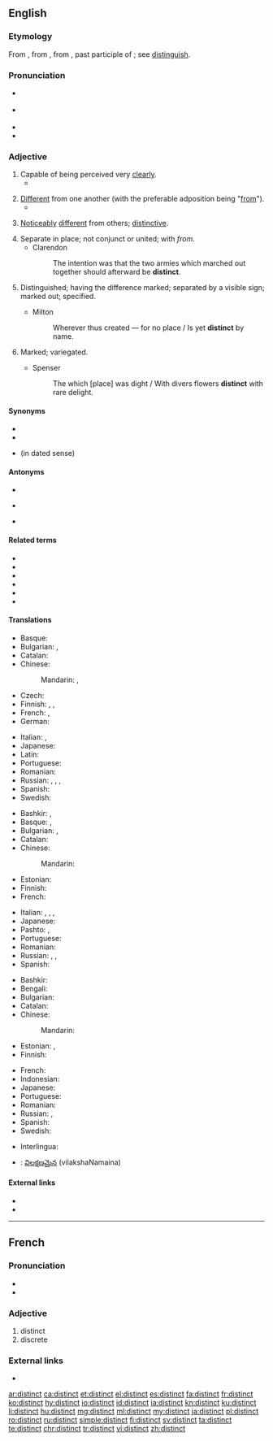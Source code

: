 ==English==

===Etymology===
From {{etyl|enm|en}}, from {{etyl|fro|en}}, from {{etyl|la|en}} {{m|la|distinctus}}, past participle of {{m|la|distinguere||to distinguish}}; see [[distinguish]].

===Pronunciation===
* {{a|UK|RP}} {{IPA|/dɪˈstɪŋ(k)t/|lang=en}}
* {{a|US}} {{IPA|/dɪsˈtɪŋkt/|[dɪsˈtʰɪŋkt]|lang=en}}
* {{audio|en-us-distinct.ogg|Audio (US)|lang=en}}
* {{rhymes|ɪŋkt|lang=en}}

===Adjective===
{{en-adj}}

# Capable of being perceived very [[clear]]ly.
#* {{quote-magazine|year=2013|month=July-August|author=[http://www.americanscientist.org/authors/detail/fenella-saunders Fenella Saunders]
|title=[http://www.americanscientist.org/issues/pub/2013/4/tiny-lenses-see-the-big-picture Tiny Lenses See the Big Picture]|magazine={{w|American Scientist}}
|passage=The single-imaging optic of the mammalian eye offers some '''distinct''' visual advantages. Such lenses can take in photons from a wide range of angles, increasing light sensitivity. They also have high spatial resolution, resolving incoming images in minute detail.}}
#: {{ux|en|Her voice was '''distinct''' despite the heavy traffic.}}
# [[different|Different]] from one another (with the preferable adposition being "[[from]]").
#* {{quote-book|year=1928|author=Lawrence R. Bourne|title=Well Tackled!
|chapter=13|url=http://openlibrary.org/works/OL5387037W
|passage=“Yes, there are two '''distinct''' sets of footprints, both wearing rubber shoes—one I think ordinary plimsolls, the other goloshes,” replied the sergeant.}}
#: {{ux|en|Horses are distinct from zebras.}}
# [[noticeably|Noticeably]] [[different]] from others; [[distinctive]].
#: {{ux|en|Olga's voice is quite '''distinct''' because of her accent.}}
# Separate in place; not conjunct or united; with ''from''.
#* Clarendon
#*: The intention was that the two armies which marched out together should afterward be '''distinct'''.
# {{label|en|obsolete}} Distinguished; having the difference marked; separated by a visible sign; marked out; specified.
#* Milton
#*: Wherever thus created &mdash; for no place / Is yet '''distinct''' by name.
# {{label|en|obsolete}} Marked; variegated.
#* Spenser
#*: The which [place] was dight / With divers flowers '''distinct''' with rare delight.

====Synonyms====
* {{l|en|prominent}}
* {{l|en|separate}}
* {{l|en|several}} (in dated sense)

====Antonyms====
* {{l|en|indistinct}}
* {{sense|capable of being perceived very clearly}} {{l|en|confusing}}
* {{sense|different from one another}} {{l|en|same}}

====Related terms====
* {{l|en|distinction}}
* {{l|en|distinctive}}
* {{l|en|distinguish}}
* {{l|en|distinguished}}
* {{l|en|distinguishable}}
* {{l|en|distinguishness}}

====Translations====
{{trans-top|very clear}}
* Basque: {{t|eu|garbi}}
* Bulgarian: {{t+|bg|ясен}}, {{t+|bg|отчетлив}}
* Catalan: {{t|ca|distint}}
* Chinese:
*: Mandarin: {{t+|cmn|明顯|sc=Hani}}, {{t|cmn|明显|tr=míngxiǎn|sc=Hani}}
* Czech: {{t|cs|zřetelný|m}}
* Finnish: {{t+|fi|selkeä}}, {{t|fi|erottuva}}, {{t+|fi|kuuluva}}
* French: {{t+|fr|distinct}}, {{t+|fr|intelligible}}
* German: {{t+|de|deutlich}}
{{trans-mid}}
* Italian: {{t+|it|chiaro|m}}, {{t+|it|chiara|f}}
* Japanese: {{t+|ja|明白|tr=めいはくな, meihaku na|alt=明白な|sc=Jpan}}
* Latin: {{t+|la|nobilis}}
* Portuguese: {{t+|pt|distinto}}
* Romanian: {{t+|ro|distinct}}
* Russian: {{t+|ru|разбо́рчивый}}, {{t+|ru|отчётливый}}, {{t+|ru|я́сный}}, {{t+|ru|чёткий}}
* Spanish: {{t+|es|distinto}}
* Swedish: {{t+|sv|tydlig}}
{{trans-bottom}}

{{trans-top|different from one another}}
* Bashkir: {{t|ba|башҡа|sc=Cyrl}}, {{t|ba|төрлө|sc=Cyrl}}
* Basque: {{t|eu|desberdin}}, {{t|eu|bestelako}}
* Bulgarian: {{t+|bg|отделен}}, {{t+|bg|различен}}
* Catalan: {{t|ca|distint}}
* Chinese:
*: Mandarin: {{t+|cmn|不同|tr=bùtóng de|alt=不同的|sc=Hani}}
* Estonian: {{t|et|erinev}}
* Finnish: {{t+|fi|erilainen}}
* French: {{t+|fr|distinct}}
{{trans-mid}}
* Italian: {{t+|it|distinto|m}}, {{t+|it|distinta|f}}, {{t+|it|diverso|m}}, {{t+|it|diversa|f}}
* Japanese: {{t|ja|異なる|tr=ことなる, kotonaru|sc=Jpan}}
* Pashto: {{t+|ps|بېل|tr=bel}}, {{t+|ps|جلا|tr=jëlâ}}
* Portuguese: {{t+|pt|distinto}}
* Romanian: {{t+|ro|distinct}}
* Russian: {{t+|ru|отде́льный}}, {{t+|ru|разли́чный}}, {{t+|ru|отли́чный}} {{qualifier|[[от]] (ot) - from}}
* Spanish: {{t+|es|distinto}}
{{trans-bottom}}

{{trans-top|noticeably different}}
* Bashkir: {{t|ba|башҡа|sc=Cyrl}}
* Bengali: {{t|bn|বিশেষ|tr=bishesh|sc=Beng}}
* Bulgarian: {{t+|bg|особен}}
* Catalan: {{t|ca|distint}}
* Chinese:
*: Mandarin: {{t|cmn|截然不同的|tr=jiérán bùtóng de|sc=Hani}}
* Estonian: {{t|et|erisugune}}, {{t|et|eristatav}}
* Finnish: {{t|fi|erottuva}}
{{trans-mid}}
* French: {{t+|fr|reconnaissable}}
* Indonesian: {{t+|id|khas}}
* Japanese: {{t+|ja|無二|tr=むにの, muni no|alt=無二の|sc=Jpan}}
* Portuguese: {{t+|pt|distinto}}
* Romanian: {{t+|ro|distinct}}
* Russian: {{t+|ru|осо́бый}}, {{t+|ru|осо́бенный}}
* Spanish: {{t+|es|distinto}}
* Swedish: {{t+|sv|distinkt}}
{{trans-bottom}}

<!--Remove this section once all of the translations below have been moved into the tables above.-->
{{checktrans-top}}
* Interlingua: {{t-check|ia|distincte}}
{{trans-mid}}
* {{ttbc|te}}: [[విలక్షణమైన]] (vilakshaNamaina)
{{trans-bottom}}

====External links====
* {{R:Webster 1913}}
* {{R:Century 1911}}

----

==French==

===Pronunciation===
* {{IPA|/dis.tɛ̃/|lang=fr}}
* {{homophones|distincts|lang=fr}}

===Adjective===
{{fr-adj}}

# distinct
# discrete

===External links===
* {{R:TLFi}}

[[ar:distinct]]
[[ca:distinct]]
[[et:distinct]]
[[el:distinct]]
[[es:distinct]]
[[fa:distinct]]
[[fr:distinct]]
[[ko:distinct]]
[[hy:distinct]]
[[io:distinct]]
[[id:distinct]]
[[ia:distinct]]
[[kn:distinct]]
[[ku:distinct]]
[[li:distinct]]
[[hu:distinct]]
[[mg:distinct]]
[[ml:distinct]]
[[my:distinct]]
[[ja:distinct]]
[[pl:distinct]]
[[ro:distinct]]
[[ru:distinct]]
[[simple:distinct]]
[[fi:distinct]]
[[sv:distinct]]
[[ta:distinct]]
[[te:distinct]]
[[chr:distinct]]
[[tr:distinct]]
[[vi:distinct]]
[[zh:distinct]]